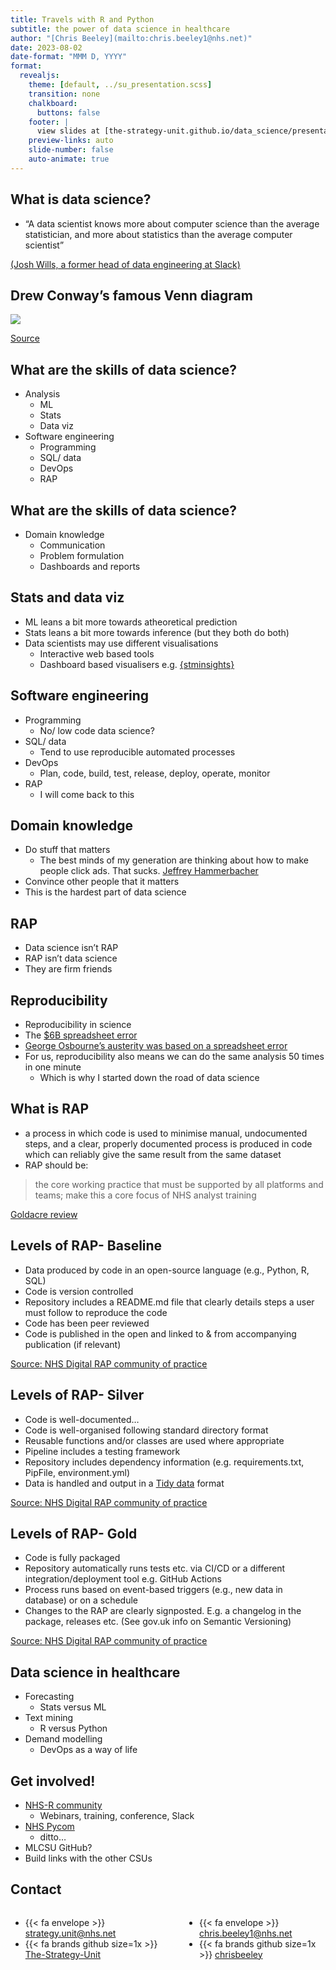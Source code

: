 ```yaml
---
title: Travels with R and Python
subtitle: the power of data science in healthcare
author: "[Chris Beeley](mailto:chris.beeley1@nhs.net)"
date: 2023-08-02
date-format: "MMM D, YYYY"
format:
  revealjs:
    theme: [default, ../su_presentation.scss]
    transition: none
    chalkboard:
      buttons: false
    footer: |
      view slides at [the-strategy-unit.github.io/data_science/presentations][ds_presentations]
    preview-links: auto
    slide-number: false
    auto-animate: true
---
```


[ds_presentations]: https://the-strategy-unit.github.io/data_science/presentations/2023-08-02_mlcsu-ksn-meeting

## What is data science?

* "A data scientist knows more about computer science than the average statistician, and more about statistics than the average computer scientist"

[(Josh Wills, a former head of data engineering at Slack)](https://medium.com/odscjournal/data-scientists-versus-statisticians-8ea146b7a47f)

## Drew Conway's famous Venn diagram

![](Data_Science_VD.png){fig-alt="Data science Venn diagram" fig-align="center"}

[Source](http://drewconway.com/zia/2013/3/26/the-data-science-venn-diagram)

## What are the skills of data science?

* Analysis
  * ML
  * Stats
  * Data viz
* Software engineering
  * Programming
  * SQL/ data
  * DevOps
  * RAP

## What are the skills of data science?
  
* Domain knowledge
  * Communication
  * Problem formulation
  * Dashboards and reports

## Stats and data viz

* ML leans a bit more towards atheoretical prediction
* Stats leans a bit more towards inference (but they both do both)
* Data scientists may use different visualisations
  * Interactive web based tools
  * Dashboard based visualisers e.g. [{stminsights}](https://github.com/cschwem2er/stminsights)
  
## Software engineering

* Programming
  * No/ low code data science?
* SQL/ data
  * Tend to use reproducible automated processes
* DevOps
  * Plan, code, build, test, release, deploy, operate, monitor
* RAP
  * I will come back to this

## Domain knowledge

* Do stuff that matters
  * The best minds of my generation are thinking about how to make people click ads. That sucks. [Jeffrey Hammerbacher](https://www.fastcompany.com/3008436/why-data-god-jeffrey-hammerbacher-left-facebook-found-cloudera)
* Convince other people that it matters
* This is the hardest part of data science

## RAP

* Data science isn't RAP
* RAP isn't data science
* They are firm friends

## Reproducibility

* Reproducibility in science
* The [$6B spreadsheet error](https://baselinescenario.com/2013/02/09/the-importance-of-excel/)
* [George Osbourne's austerity was based on a spreadsheet error](https://www.theguardian.com/politics/2013/apr/18/uncovered-error-george-osborne-austerity)
* For us, reproducibility also means we can do the same analysis 50 times in one minute
  * Which is why I started down the road of data science
  
## What is RAP

* a process in which code is used to minimise manual, undocumented steps, and a clear, properly documented process is produced in code which can reliably give the same result from the same dataset
* RAP should be:

> the core working practice that must be supported by all platforms and teams; make this a core focus of NHS analyst training

:::{.footer}
[Goldacre review](https://www.gov.uk/government/publications/better-broader-safer-using-health-data-for-research-and-analysis)
:::

## Levels of RAP- Baseline

* Data produced by code in an open-source language (e.g., Python, R, SQL)
* Code is version controlled
* Repository includes a README.md file that clearly details steps a user must follow to reproduce the code
* Code has been peer reviewed
* Code is published in the open and linked to & from accompanying publication (if relevant)

:::{.footer}
[Source: NHS Digital RAP community of practice](https://nhsdigital.github.io/rap-community-of-practice/introduction_to_RAP/levels_of_RAP/)
:::

## Levels of RAP- Silver

* Code is well-documented...
* Code is well-organised following standard directory format
* Reusable functions and/or classes are used where appropriate
* Pipeline includes a testing framework
* Repository includes dependency information (e.g. requirements.txt, PipFile, environment.yml)
* Data is handled and output in a [Tidy data](https://vita.had.co.nz/papers/tidy-data.pdf) format

:::{.footer}
[Source: NHS Digital RAP community of practice](https://nhsdigital.github.io/rap-community-of-practice/introduction_to_RAP/levels_of_RAP/)
:::

## Levels of RAP- Gold

* Code is fully packaged
* Repository automatically runs tests etc. via CI/CD or a different integration/deployment tool e.g. GitHub Actions
* Process runs based on event-based triggers (e.g., new data in database) or on a schedule
* Changes to the RAP are clearly signposted. E.g. a changelog in the package, releases etc. (See gov.uk info on Semantic Versioning)

:::{.footer}
[Source: NHS Digital RAP community of practice](https://nhsdigital.github.io/rap-community-of-practice/introduction_to_RAP/levels_of_RAP/)
:::

## Data science in healthcare

* Forecasting
  * Stats versus ML
* Text mining
  * R versus Python
* Demand modelling
  * DevOps as a way of life
  
## Get involved!

* [NHS-R community](https://nhsrcommunity.com/)
  * Webinars, training, conference, Slack
* [NHS Pycom](https://nhs-pycom.net/)
  * ditto...
* MLCSU GitHub?
* Build links with the other CSUs

## Contact

::: {.columns}

:::: {.column}
::: {.no-bullets}
- {{< fa envelope >}} [strategy.unit@nhs.net](mailto:strategy.unit@nhs.net)
- {{< fa brands github size=1x >}} [The-Strategy-Unit](https://github.com/The-Strategy-Unit)
:::
::::

:::: {.column}
::: {.no-bullets}
- {{< fa envelope >}} [chris.beeley1@nhs.net](mailto:chris.beeley1@nhs.net)
- {{< fa brands github size=1x >}} [chrisbeeley](https://github.com/ChrisBeeley)
:::
::::

:::



